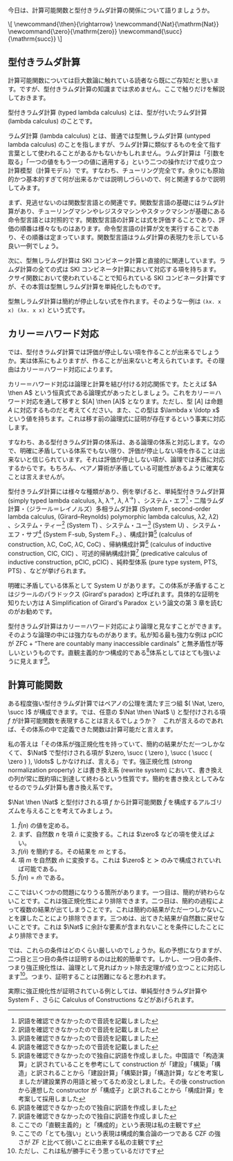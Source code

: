今日は、計算可能関数と型付きラムダ計算の関係について語りましょうか。

<nowiki>
\[
  \newcommand{\then}{\rightarrow}
  \newcommand{\Nat}{\mathrm{Nat}}
  \newcommand{\zero}{\mathrm{zero}}
  \newcommand{\succ}{\mathrm{succ}}
\]
</nowiki>

== 型付きラムダ計算 ==

計算可能関数については巨大数論に触れている読者なら既にご存知だと思います。ですが、型付きラムダ計算の知識までは求めません。ここで触りだけを解説しておきます。

型付きラムダ計算 (typed lambda calculus) とは、型が付いたラムダ計算 (lambda calculus) のことです。

ラムダ計算 (lambda calculus) とは、普通では型無しラムダ計算 (untyped lambda calculus) のことを指しますが、ラムダ計算に類似するものを全て指す言葉として使われることがあるかもないかもしれません。ラムダ計算は「引数を取る」「一つの値をもう一つの値に適用する」という二つの操作だけで成り立つ計算模型（計算モデル）です。すなわち、チューリング完全です。余りにも原始的かつ基本的すぎて何が出来るかでは説明しづらいので、何と関連するかで説明してみます。

まず、見逃せないのは関数型言語との関連です。関数型言語の基礎にはラムダ計算があり、チューリングマシンやレジスタマシンやスタックマシンが基礎にある命令型言語とは対照的です。関数型言語の計算とは式を評価することであり、評価の順番は様々なものはあります。命令型言語の計算が文を実行することであり、その順番は定まっています。関数型言語はラムダ計算の表現力を示している良い一例でしょう。

次に、型無しラムダ計算は SKI コンビネータ計算と直接的に関連しています。ラムダ計算の全ての式は SKI コンビネータ計算において対応する項を持ちます。クサイ関数において使われていることで知られている SKI コンビネータ計算ですが、その本質は型無しラムダ計算を単純化したものです。

型無しラムダ計算は簡約が停止しない式を作れます。そのような一例は <code>(λx. x x) (λx. x x)</code> という式です。

== カリー＝ハワード対応 ==

では、型付きラムダ計算では評価が停止しない項を作ることが出来るでしょうか。実は体系にもよりますが、作ることが出来ないと考えられています。その理由はカリー＝ハワード対応によります。

カリー＝ハワード対応は論理と計算を結び付ける対応関係です。たとえば \( A \then A \) という恒真式である論理式があったとしましょう。これをカリー＝ハワード対応を通して移すと \( [A] \then [A] \) となります。ただし、型 \( [A] \) は命題 \( A \) に対応するものだと考えてください。また、この型は \( \lambda x \ldotp x \) という値を持ちます。これは移す前の論理式に証明が存在するという事実に対応します。

すなわち、ある型付きラムダ計算の体系は、ある論理の体系と対応します。なので、明確に矛盾している体系でもない限り、評価が停止しない項を作ることは出来ないと信じられています。それは評価が停止しない項が、論理では矛盾に対応するからです。もちろん、ペアノ算術が矛盾している可能性があるように確実なことは言えませんが。

型付きラムダ計算には様々な種類があり、例を挙げると、単純型付きラムダ計算 (simply typed lambda calculus, λ, λ<sup>→</sup>, \( \lambda \), \( \lambda ^ \rightarrow \)) 、システム・エフ<ref>訳語を確認できなかったので音読を記載しました</ref>・二階ラムダ計算・（ジラール＝レイノルズ）多相ラムダ計算 (System F, second-order lambda calculus, (Girard–Reynolds) polymorphic lambda calculus, λ2, \( \lambda 2 \)) 、システム・ティー<ref>訳語を確認できなかったので音読を記載しました</ref> (System T) 、システム・ユー<ref>訳語を確認できなかったので音読を記載しました</ref> (System U) 、システム・エフ・サブ<ref>訳語を確認できなかったので音読を記載しました</ref> (System F-sub, System F<sub>&lt;:</sub>) 、構成計算<ref>訳語を確認できなかったので独自に訳語を作成しました。中国語で「构造演算」と訳されていることを参考にして construction が「建設」「構築」「構造」と訳されることから「建設計算」「構築計算」「構造計算」などを考案しましたが建設業界の用語と被ってるため没としました。その後 construction から連想した constructor が「構成子」と訳されることから「構成計算」を考案して採用しました</ref> (calculus of construction, λC, CoC, \( \lambda \mathrm{C} \), \( \mathrm{CoC} \)) 、帰納構成計算<ref>訳語を確認できなかったので独自に訳語を作成しました</ref> (calculus of inductive construction, CIC, \( \mathrm{CIC} \)) 、可述的帰納構成計算<ref>訳語を確認できなかったので独自に訳語を作成しました</ref> (predicative calculus of inductive construction, pCIC, \( \mathrm{pCIC} \)) 、純粋型体系 (pure type system, PTS, \( \mathrm{PTS} \)) 、などが挙げられます。

明確に矛盾している体系として System U があります。この体系が矛盾することはジラールのパラドックス (Girard's paradox) と呼ばれます。具体的な証明を知りたい方は A Simplification of Girard's Paradox という論文の第 3 章を読むのがお勧めです。

型付きラムダ計算はカリー＝ハワード対応により論理と見なすことができます。そのような論理の中には強力なものがあります。私が知る最も強力な例は \( \mathrm{pCIC} \) が \( \mathrm{ZFC} + \textrm{“There are countably many inaccessible cardinals”} \) と無矛盾性が等しいというものです。直観主義的かつ構成的である<ref>ここでの「直観主義的」と「構成的」という表現は私の主観です</ref>体系としてはとても強いように見えます<ref>ここでの「とても強い」という表現は構成的集合論の一つである CZF の強さが ZF と比べて弱いことに由来する私の主観です</ref>。

== 計算可能関数 ==

ある程度強い型付きラムダ計算ではペアノの公理を満たす三つ組 \( ( \Nat, \zero, \succ ) \) が構成できます。では、任意の \( \Nat \then \Nat \) \) と型付けされる項 \( f \) が計算可能関数を表現することは言えるでしょうか？　これが言えるのであれば、その体系の中で定義できた関数は計算可能だと言えます。

私の答えは「その体系が強正規化性を持っていて、簡約の結果がただ一つしかなくて、 \( \Nat \) で型付けされる項が \( \zero, \succ ( \zero ), \succ ( \succ ( \zero ) ), \ldots \) しかなければ、言える」です。強正規化性 (strong normalization property) とは書き換え系 (rewrite system) において、書き換えの列が常に既約項に到達して終わるという性質です。簡約を書き換えとしてみなせるのでラムダ計算も書き換え系です。

\( \Nat \then \Nat \) と型付けされる項 \( f \) から計算可能関数 \( \hat{f} \) を構成するアルゴリズムを与えることを考えてみましょう。

# \( \hat{f} ( n ) \) の値を定める。
# まず、自然数 \( n \) を項 \( \bar{n} \) に変換する。これは \( \zero \) などの項を使えばよい。
# \( f ( \bar{n} ) \) を簡約する。その結果を \( m \) とする。
# 項 \( m \) を自然数 \( \hat{m} \) に変換する。これは \( \zero \) と \( \succ \) のみで構成されていれば可能である。
# \( \hat{f} ( n ) = \hat{m} \) である。

ここではいくつかの問題になりうる箇所があります。一つ目は、簡約が終わらないことです。これは強正規化性により排除できます。二つ目は、簡約の過程によって複数の結果が出てしまうことです。これは簡約の結果がただ一つしかないことを課したことにより排除できます。三つめは、出てきた結果が自然数に戻せないことです。これは \( \Nat \) に余計な要素が含まれないことを条件にしたことにより排除できます。

では、これらの条件はどのくらい厳しいのでしょうか。私の予想になりますが、二つ目と三つ目の条件は証明するのは比較的簡単です。しかし、一つ目の条件、つまり強正規化性は、論理として見ればカット除去定理が成り立つことに対応します<ref>ただし、これは私が勝手にそう思っているだけです</ref>。つまり、証明することは困難になると思われます。

実際に強正規化性が証明されている例としては、単純型付きラムダ計算や System F 、さらに Calculus of Constructions などがあげられます。
